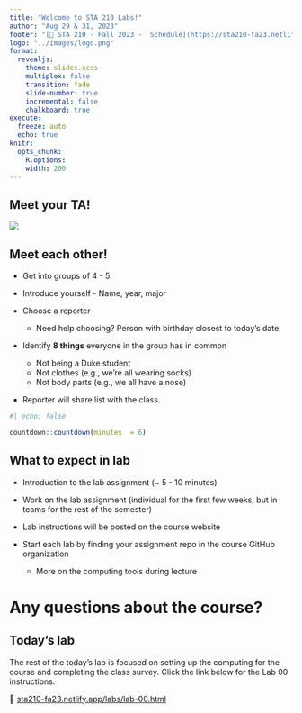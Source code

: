 ```yaml
---
title: "Welcome to STA 210 Labs!"
author: "Aug 29 & 31, 2023"
footer: "[🔗 STA 210 - Fall 2023 -  Schedule](https://sta210-fa23.netlify.app/schedule)"
logo: "../images/logo.png"
format: 
  revealjs:
    theme: slides.scss
    multiplex: false
    transition: fade
    slide-number: true
    incremental: false 
    chalkboard: true
execute:
  freeze: auto
  echo: true
knitr:
  opts_chunk: 
    R.options:      
    width: 200
---
```


## Meet your TA!

![](images/labs/hello-sticker.jpeg){fig-alt="Pink sticker that says Hello my name is." fig-align="center"}

## Meet each other!

::: midi
-   Get into groups of 4 - 5.

-   Introduce yourself - Name, year, major

-   Choose a reporter

    -   Need help choosing? Person with birthday closest to today's date.

-   Identify **8 things** everyone in the group has in common

    -   Not being a Duke student
    -   Not clothes (e.g., we're all wearing socks)
    -   Not body parts (e.g., we all have a nose)

-   Reporter will share list with the class.
:::

```r
#| echo: false 

countdown::countdown(minutes  = 6)
```

## What to expect in lab

-   Introduction to the lab assignment (\~ 5 - 10 minutes)

-   Work on the lab assignment (individual for the first few weeks, but in teams for the rest of the semester)

-   Lab instructions will be posted on the course website

-   Start each lab by finding your assignment repo in the course GitHub organization

    -   More on the computing tools during lecture

# Any questions about the course?

## Today's lab {.midi}

The rest of the today's lab is focused on setting up the computing for the course and completing the class survey. Click the link below for the Lab 00 instructions.

🔗 [sta210-fa23.netlify.app/labs/lab-00.html](https://sta210-fa23.netlify.app/labs/lab-00.html)
